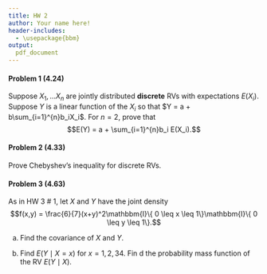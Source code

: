```yaml
---
title: HW 2
author: Your name here!
header-includes:
  - \usepackage{bbm}
output:
  pdf_document
---
```





#### Problem 1 (4.24)

Suppose $X_1, \dots X_n$ are jointly distributed **discrete** RVs with expectations $E(X_i)$. Suppose $Y$ is a linear function of the $X_i$ so that $Y = a + b\sum_{i=1}^{n}b_iX_i$. For $n=2$, prove that
$$E(Y) = a + \sum_{i=1}^{n}b_i E(X_i).$$




\pagebreak

#### Problem 2 (4.33)

Prove Chebyshev's inequality for discrete RVs. 






\pagebreak 

#### Problem 3 (4.63)

As in HW 3 \# 1, let $X$ and $Y$ have the joint density 
$$f(x,y) = \frac{6}{7}(x+y)^2\mathbbm{I}\{ 0 \leq x \leq 1\}\mathbbm{I}\{ 0 \leq y \leq 1\}.$$

(a) Find the covariance of $X$ and $Y$. 

(b) Find $E(Y \mid X=x)$ for $x=1,2,34$. Fin d the probability mass function of the RV $E(Y \mid X)$. 









